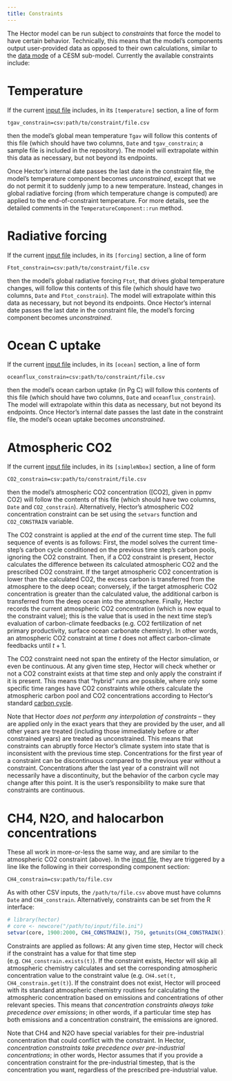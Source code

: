 ```yaml
---
title: Constraints
---
```


The Hector model can be run subject to *constraints* that force the model to have certain behavior. Technically, this means that the model's components output user-provided data as opposed to their own calculations, similar to the [data mode](http://www.cesm.ucar.edu/models/cesm1.0/cesm/cesm_doc_1_0_4/x42.html) of a CESM sub-model. Currently the available constraints include:

# Temperature

If the current [input file](InputFiles.html) includes, in its `[temperature]` section, a line of form

```
tgav_constrain=csv:path/to/constraint/file.csv
```

then the model's global mean temperature `Tgav` will follow this contents of this file (which should have two columns, `Date` and `tgav_constrain`; a sample file is included in the repository). The model will extrapolate within this data as necessary, but not beyond its endpoints.

Once Hector's internal date passes the last date in the constraint file, the model's temperature component becomes *unconstrained*, except that we do not permit it to suddenly jump to a new temperature. Instead, changes in global radiative forcing (from which temperature change is computed) are applied to the end-of-constraint temperature. For more details, see the detailed comments in the `TemperatureComponent::run` method.

# Radiative forcing

If the current [input file](InputFiles.html) includes, in its `[forcing]` section, a line of form

```
Ftot_constrain=csv:path/to/constraint/file.csv
```

then the model's global radiative forcing `Ftot`, that drives global temperature changes, will follow this contents of this file (which should have two columns, `Date` and `Ftot_constrain`). The model will extrapolate within this data as necessary, but not beyond its endpoints. Once Hector's internal date passes the last date in the constraint file, the model's forcing component becomes *unconstrained*.

# Ocean C uptake

If the current [input file](InputFiles.html) includes, in its `[ocean]` section, a line of form

```
oceanflux_constrain=csv:path/to/constraint/file.csv
```

then the model's ocean carbon uptake (in Pg C) will follow this contents of this file (which should have two columns, `Date` and `oceanflux_constrain`). The model will extrapolate within this data as necessary, but not beyond its endpoints. Once Hector's internal date passes the last date in the constraint file, the model's ocean uptake becomes *unconstrained*.

# Atmospheric CO2

If the current [input file](InputFiles) includes, in its `[simpleNbox]` section, a line of form

```
CO2_constrain=csv:path/to/constraint/file.csv
```

then the model's atmospheric CO2 concentration ([CO2], given in ppmv CO2) will follow the contents of this file (which should have two columns, `Date` and `CO2_constrain`).
Alternatively, Hector's atmospheric CO2 concentration constraint can be set using the `setvars` function and `CO2_CONSTRAIN` variable.

The CO2 constraint is applied at the _end_ of the current time step.
The full sequence of events is as follows:
First, the model solves the current time-step's carbon cycle conditioned on the previous time step's carbon pools, ignoring the CO2 constraint.
Then, if a CO2 constraint is present, Hector calculates the difference between its calculated atmospheric CO2 and the prescribed CO2 constraint.
If the target atmospheric CO2 concentration is lower than the calculated CO2, the excess carbon is transferred from the atmosphere to the deep ocean;
conversely, if the target atmospheric CO2 concentration is greater than the calculated value, the additional carbon is transferred from the deep ocean into the atmosphere.
Finally, Hector records the current atmospheric CO2 concentration (which is now equal to the constraint value); this is the value that is used in the next time step's evaluation of carbon-climate feedbacks (e.g. CO2 fertilization of net primary productivity, surface ocean carbonate chemistry).
In other words, an atmospheric CO2 constraint at time $t$ does not affect carbon-climate feedbacks until $t+1$.

The CO2 constraint need not span the entirety of the Hector simulation, or even be continuous.
At any given time step, Hector will check whether or not a CO2 constraint exists at that time step and only apply the constraint if it is present.
This means that "hybrid" runs are possible, where only some specific time ranges have CO2 constraints while others calculate the atmospheric carbon pool and CO2 concentrations according to Hector's standard [carbon cycle](SimpleNBox).

Note that Hector _does not perform any interpolation of constraints_ -- they are applied only in the exact years that they are provided by the user, and all other years are treated (including those immediately before or after constrained years) are treated as unconstrained.
This means that constraints can abruptly force Hector's climate system into state that is inconsistent with the previous time step.
Concentrations for the first year of a constraint can be discontinuous compared to the previous year without a constraint.
Concentrations after the last year of a constraint will not necessarily have a discontinuity, but the behavior of the carbon cycle may change after this point.
It is the user's responsibility to make sure that constraints are continuous.

# CH4, N2O, and halocarbon concentrations

These all work in more-or-less the same way, and are similar to the atmospheric CO2 constraint (above).
In the [input file](InputFiles), they are triggered by a line like the following in their corresponding component section:

```
CH4_constrain=csv:path/to/file.csv
```

As with other CSV inputs, the `/path/to/file.csv` above must have columns `Date` and `CH4_constrain`.
Alternatively, constraints can be set from the R interface:

``` r
# library(hector)
# core <- newcore("/path/to/input/file.ini")
setvar(core, 1900:2000, CH4_CONSTRAIN(), 750, getunits(CH4_CONSTRAIN()))
```

Constraints are applied as follows:
At any given time step, Hector will check if the constraint has a value for that time step (e.g. `CH4_constrain.exists(t)`).
If the constraint exists, Hector will skip all atmospheric chemistry calculates and set the corresponding atmospheric concentration value to the constraint value (e.g. `CH4.set(t, CH4_constrain.get(t)`).
If the constraint does not exist, Hector will proceed with its standard atmospheric chemistry routines for calculating the atmospheric concentration based on emissions and concentrations of other relevant species.
This means that _concentration constraints always take precedence over emissions_; in other words, if a particular time step has both emissions and a concentration constraint, the emissions are ignored.

Note that CH4 and N2O have special variables for their pre-industrial concentration that could conflict with the constraint.
In Hector, _concentration constraints take precedence over pre-industrial concentrations_;
in other words, Hector assumes that if you provide a concentration constraint for the pre-industrial timestep, that is the concentration you want, regardless of the prescribed pre-industrial value.
